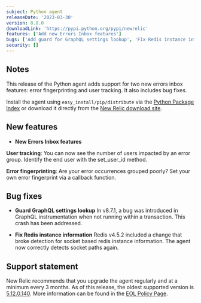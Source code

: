 ```yaml
---
subject: Python agent
releaseDate: '2023-03-30'
version: 8.8.0
downloadLink: 'https://pypi.python.org/pypi/newrelic'
features: ['Add new Errors Inbox features']
bugs: ['Add guard for GraphQL settings lookup', 'Fix Redis instance information']
security: []
---
```


## Notes

This release of the Python agent adds support for two new errors inbox features: error fingerprinting and user tracking. It also includes bug fixes.

Install the agent using `easy_install/pip/distribute` via the [Python Package Index](https://pypi.python.org/pypi/newrelic) or download it directly from the [New Relic download site](http://download.newrelic.com/python_agent/release).

## New features

* **New Errors Inbox features**

**User tracking**: You can now see the number of users impacted by an error group. Identify the end user with the set_user_id method.

**Error fingerprinting**: Are your error occurrences grouped poorly? Set your own error fingerprint via a callback function.

## Bug fixes

* **Guard GraphQL settings lookup**
In v8.7.1, a bug was introduced in GraphQL instrumentation when not running within a transaction. This crash has been addressed.

* **Fix Redis instance information**
Redis v4.5.2 included a change that broke detection for socket based redis instance information. The agent now correctly detects socket paths again.


## Support statement

  New Relic recommends that you upgrade the agent regularly and at a minimum every 3 months. As of this release, the oldest supported version is [5.12.0.140](https://docs.newrelic.com/docs/release-notes/agent-release-notes/python-release-notes/python-agent-5120140/). More information can be found in the [EOL Policy Page](https://docs.newrelic.com/docs/apm/agents/python-agent/getting-started/python-agent-eol-policy/).
